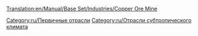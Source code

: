 [[Translation:en/Manual/Base Set/Industries/Copper Ore Mine]]

{{ru/Промышленность| Изображение=Copperoremine.png
| имя=Шахта медной руды
| Климат=[[ru/Manual/Климат#Субтропический|Субтропический]]
| Принимает=ничего
| Производит=[[ru/Manual/Base Set/Cargos/Медная руда|Медная руда]]
}}

{{ru/Navbox Промышленность}}

[[Category:ru/Первичные отрасли]]
[[Category:ru/Отрасли субтропического климата]]